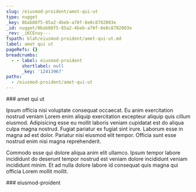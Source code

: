 ```yaml
---
slug: /eiusmod-proident/amet-qui-ut
type: nugget
_key: 0bab88f5-85a2-4beb-a70f-8e8c8702003e
_id: nugget/0bab88f5-85a2-4beb-a70f-8e8c8702003e
_rev: _iKCEnuy---
fspath: blah/eiusmod-proident/amet-qui-ut.md
label: amet qui ut
pageRefs: {}
breadcrumbs:
  - - label: eiusmod-proident
      shortlabel: null
      _key: '12413967'
paths:
  - /eiusmod-proident/amet-qui-ut
---
```


<NuggetArea>
<Nugget slug="/eiusmod-proident/amet-qui-ut" type="nugget" _key="0bab88f5-85a2-4beb-a70f-8e8c8702003e" _id="nugget/0bab88f5-85a2-4beb-a70f-8e8c8702003e" _rev="_iKCEnuy---" fspath="blah/eiusmod-proident/amet-qui-ut.md" label="amet qui ut" paths="/eiusmod-proident/amet-qui-ut">
<NuggetBody>
### amet qui ut

Ipsum officia nisi voluptate consequat occaecat. Eu anim exercitation nostrud veniam Lorem enim aliquip exercitation excepteur aliquip quis cillum eiusmod. Adipisicing esse eu mollit laboris veniam cupidatat est do aliqua culpa magna nostrud. Fugiat pariatur ex fugiat sint irure. Laborum esse in magna ad est dolor. Pariatur nisi eiusmod elit tempor. Officia sunt esse nostrud enim nisi magna reprehenderit.

Commodo esse qui dolore aliqua anim elit ullamco. Ipsum tempor labore incididunt do deserunt tempor nostrud est veniam dolore incididunt veniam incididunt minim. Et ad nulla dolore labore id consequat quis magna qui officia Lorem mollit mollit.

</NuggetBody>
<Breadcrumbs>
<Crumbs>
<Crumb _key="12413967" label="eiusmod-proident" />
</Crumbs>
</Breadcrumbs>
</Nugget>

<NuggetsInbound>
</NuggetsInbound>
<NuggetsOutbound>
</NuggetsOutbound>
</NuggetArea>
<PassagesInbound>
<Passage direction="inbound" type="passage" _key="12413967" _id="passage/12413967" _rev="_iKCEnsy--C" label="eiusmod-proident" passage="eiusmod-proident" fspath="blah/eiusmod-proident" paths="/eiusmod-proident" slug="/eiusmod-proident">
<NuggetBody>
### eiusmod-proident

</NuggetBody>
</Passage>

</PassagesInbound>
<PassagesOutbound>
</PassagesOutbound>